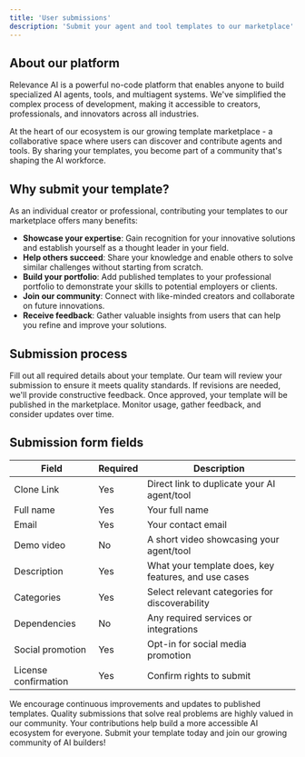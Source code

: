 ```yaml
---
title: 'User submissions'
description: 'Submit your agent and tool templates to our marketplace'
---
```


## About our platform

Relevance AI is a powerful no-code platform that enables anyone to build specialized AI agents, tools, and multiagent systems. We've simplified the complex process of development, making it accessible to creators, professionals, and innovators across all industries.

At the heart of our ecosystem is our growing template marketplace - a collaborative space where users can discover and contribute agents and tools. By sharing your templates, you become part of a community that's shaping the AI workforce.

## Why submit your template?

As an individual creator or professional, contributing your templates to our marketplace offers many benefits:

- **Showcase your expertise**: Gain recognition for your innovative solutions and establish yourself as a thought leader in your field.
- **Help others succeed**: Share your knowledge and enable others to solve similar challenges without starting from scratch.
- **Build your portfolio**: Add published templates to your professional portfolio to demonstrate your skills to potential employers or clients.
- **Join our community**: Connect with like-minded creators and collaborate on future innovations.
- **Receive feedback**: Gather valuable insights from users that can help you refine and improve your solutions.

## Submission process

<Steps>
  <Step title="Complete the form">
    Fill out all required details about your template.
  </Step>
  <Step title="Review phase">
    Our team will review your submission to ensure it meets quality standards.
  </Step>
  <Step title="Feedback loop">
    If revisions are needed, we'll provide constructive feedback.
  </Step>
  <Step title="Publication">
    Once approved, your template will be published in the marketplace.
  </Step>
  <Step title="Engagement">
    Monitor usage, gather feedback, and consider updates over time.
  </Step>
</Steps>

## Submission form fields

| Field | Required | Description |
|-------|----------|-------------|
| Clone Link | Yes | Direct link to duplicate your AI agent/tool |
| Full name | Yes | Your full name |
| Email | Yes | Your contact email |
| Demo video | No | A short video showcasing your agent/tool |
| Description | Yes | What your template does, key features, and use cases |
| Categories | Yes | Select relevant categories for discoverability |
| Dependencies | No | Any required services or integrations |
| Social promotion | Yes | Opt-in for social media promotion |
| License confirmation | Yes | Confirm rights to submit |

<Note>
We encourage continuous improvements and updates to published templates. Quality submissions that solve real problems are highly valued in our community. Your contributions help build a more accessible AI ecosystem for everyone.
</Note>

<Card title="Ready to share your work?" icon="rocket" href="/submit-template">
  Submit your template today and join our growing community of AI builders!
</Card>